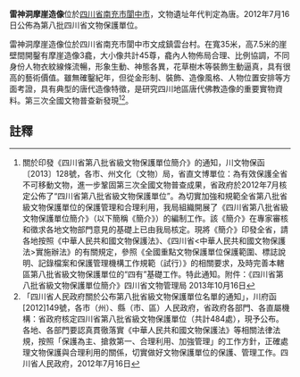 {{msg:四川省文物保護單位
|名稱 = 雷神洞摩崖造像
|編號 = 329
|圖片 = 
|級別 = S8
|分類 = 
|時代 = [[唐代|唐代]]
|地点 = [[四川省|四川省]][[南充市|南充市]][[閬中市|閬中市]]
|坐標 =
|登錄 = 2012年7月16日
}}
'''雷神洞摩崖造像'''位於[[四川省|四川省]][[南充市|南充市]][[閬中市|閬中市]]，文物遺址年代判定為唐。2012年7月16日公佈為第八批四川省文物保護單位。

雷神洞摩崖造像位於四川省南充市閬中市文成鎮雲台村。在寬35米，高7.5米的崖壁間開鑿有摩崖造像3龕，大小像共計45尊，龕內人物佈局合理、比例協調，不同身份人物衣紋線條流暢，形象生動、神態各異，花草樹木等裝飾生動逼真，具有很高的藝術價值。雖無確鑿紀年，但從金形制、裝飾、造像風格、人物位置安排等方面考證，具有典型的唐代造像特徵，是研究四川地區唐代佛教造像的重要實物資料。第三次全國文物普查新發現<ref>關於印發《四川省第八批省級文物保護單位簡介》的通知，川文物保函〔2013〕128號，各市、州文化（文物）局，省直文博單位：為有效保護全省不可移動文物，進一步鞏固第三次全國文物普查成果，省政府於2012年7月核定公佈了“四川省第八批省級文物保護單位”。為切實加強和規範全省第八批省級文物保護單位的保護管理和合理利用，我局組織開展了《四川省第八批省級文物保護單位簡介》（以下簡稱《簡介》）的編制工作。該《簡介》在專家審核和徵求各地文物部門意見的基礎上已由我局核定。現將《簡介》印發全省，請各地按照《中華人民共和國文物保護法》、《四川省<中華人民共和國文物保護法>實施辦法》的有關規定，參照《全國重點文物保護單位保護範圍、標誌說明、記錄檔案和保護管理機構工作規範（試行）》的相關要求，及時完善本轄區第八批省級文物保護單位的“四有”基礎工作。特此通知。附件：《四川省第八批省級文物保護單位簡介》四川省文物管理局  2013年10月16日</ref><ref>「四川省人民政府關於公布第八批省級文物保護單位名單的通知」，川府函[2012]149號，各市（州）、縣（市、區）人民政府，省政府各部門、各直屬機構：省政府核定四川省第八批省級文物保護單位（共計484處），現予公布。各地、各部門要認真貫徹落實《中華人民共和國文物保護法》等相關法律法規，按照「保護為主、搶救第一、合理利用、加強管理」的工作方針，正確處理文物保護與合理利用的關係，切實做好文物保護單位的保護、管理工作。四川省人民政府，2012年7月16日</ref>。
==註釋==
{{reflist}}
{{文物保護單位小作品}}